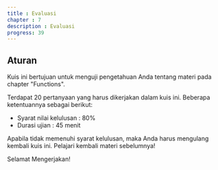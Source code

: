 ```yaml
---
title : Evaluasi
chapter : 7
description : Evaluasi
progress: 39
---
```


## Aturan

Kuis ini bertujuan untuk menguji pengetahuan Anda tentang materi pada chapter "Functions".

Terdapat 20 pertanyaan yang harus dikerjakan dalam kuis ini. Beberapa ketentuannya sebagai berikut:

- Syarat nilai kelulusan : 80%
- Durasi ujian : 45 menit

Apabila tidak memenuhi syarat kelulusan, maka Anda harus mengulang kembali kuis ini. 
Pelajari kembali materi sebelumnya!

Selamat Mengerjakan!

<StartQuizButton paramsId={7}/>